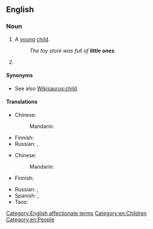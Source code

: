 ==English==

===Noun===
{{en-noun}}

# A [[young]] [[child]].
#: ''The toy store was full of '''little ones'''.''
# {{n-g|A [[term of endearment]], especially toward a [[child]].}}

====Synonyms====
* See also [[Wikisaurus:child]].

====Translations====
{{trans-top|young child}}
* Chinese:
*: Mandarin: {{t+|cmn|小孩子|tr=xiǎoháizi|sc=Hani}}
{{trans-mid}}
* Finnish: {{t+|fi|pikkulapsi}}
* Russian: {{t+|ru|малы́ш|m}}, {{t+|ru|малы́шка|f}}
{{trans-bottom}}

{{trans-top|term of endearment}}
* Chinese:
*: Mandarin: {{t+|cmn|小朋友|tr=xiǎopéngyou|sc=Hani}}
* Finnish: {{t+|fi|pikkuinen}}
{{trans-mid}}
* Russian: {{t+|ru|кро́шка|f}}, {{t+|ru|де́тка|f}}
* Spanish: {{t+|es|pequeño|m}}, {{t+|es|pequeña|f}}
* Taos: {{t|twf|ȕ’úna}}
{{trans-bottom}}

[[Category:English affectionate terms]]
[[Category:en:Children]]
[[Category:en:People]]